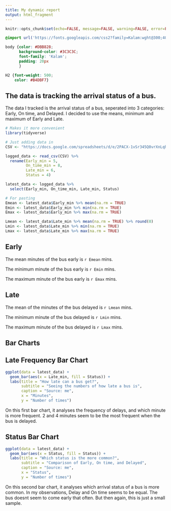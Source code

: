 ```yaml
---
title: My dynamic report
output: html_fragment
---
```


```r
knitr::opts_chunk$set(echo=FALSE, message=FALSE, warning=FALSE, error=FALSE)

```

```css
@import url('https://fonts.googleapis.com/css2?family=Kalam:wght@300;400;700&display=swap');

body {color: #DBB828;
      background-color: #3C3C3C;
      font-family: 'Kalam';
      padding: 20px
      }

H2 {font-weight: 500;
    color: #B4DBF7}

```

## The data is tracking the arrival status of a bus.

The data I tracked is the arrival status of a bus, seperated into 3 categories:
Early, On time, and Delayed. 
I decided to use the means, minimum and maximum of Early and Late.

```r
# Makes it more convenient
library(tidyverse)

# Just adding data in
CSV <- "https://docs.google.com/spreadsheets/d/e/2PACX-1vSr345Q0vrXnLqhlRFBDyGyp6NIkG_HeEXcrBqEpToIjAtNqSbZ7ArFDt5XSRGpgIJTjgxVISvh9QeV/pub?output=csv"

logged_data <- read_csv(CSV) %>%
  rename(Early_min = 5,
         On_time_min = 8,
         Late_min = 6,
         Status = 4)

latest_data <- logged_data %>%
  select(Early_min, On_time_min, Late_min, Status)

# For pasting
Emean <- latest_data$Early_min %>% mean(na.rm = TRUE)
Emin <- latest_data$Early_min %>% min(na.rm = TRUE)
Emax <- latest_data$Early_min %>% max(na.rm = TRUE)

Lmean <- latest_data$Late_min %>% mean(na.rm = TRUE) %>% round(0)
Lmin <- latest_data$Late_min %>% min(na.rm = TRUE)
Lmax <- latest_data$Late_min %>% max(na.rm = TRUE)

```

## Early

The mean minutes of the bus early is `r Emean` mins.

The minimum minute of the bus early is `r Emin` mins.

The maximum minute of the bus early is `r Emax` mins.

## Late

The mean of the minutes of the bus delayed is `r Lmean` mins.

The minimum minute of the bus delayed is `r Lmin` mins.

The maximum minute of the bus delayed is `r Lmax` mins.

## Bar Charts

## Late Frequency Bar Chart

```r
ggplot(data = latest_data) +
  geom_bar(aes(x = Late_min, fill = Status)) +
  labs(title = "How late can a bus get?",
       subtitle = "Seeing the numbers of how late a bus is",
       caption = "Source: me",
       x = "Minutes",
       y = "Number of times")

```

On this first bar chart, it analyses the frequency of delays, and which minute
is more frequent. 2 and 4 minutes seem to be the most frequent when the bus is delayed.

## Status Bar Chart

```r
ggplot(data = latest_data) +
  geom_bar(aes(x = Status, fill = Status)) +
  labs(title = "Which status is the more common?",
       subtitle = "Comparison of Early, On time, and Delayed",
       caption = "Source: me",
       x = "Status",
       y = "Number of times")

```

On this second bar chart, it analyses which arrival status of a bus is more
common. In my observations, Delay and On time seems to be equal. The bus doesnt
seem to come early that often. But then again, this is just a small sample.

